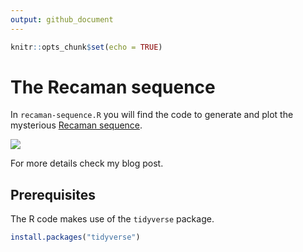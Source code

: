 ```yaml
---
output: github_document
---
```


```r
knitr::opts_chunk$set(echo = TRUE)
```

# The Recaman sequence

In `recaman-sequence.R` you will find the code to generate and plot the mysterious [Recaman sequence]("https://oeis.org/A005132").

![](recaman66.png)


For more details check my blog post.

## Prerequisites

The R code makes use of the `tidyverse` package.
```r
install.packages("tidyverse")
```

